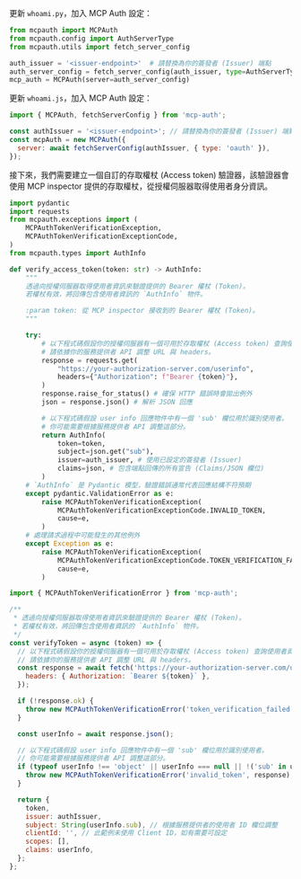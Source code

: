 

<Tabs groupId="sdk">

<TabItem value="python" label="Python">

更新 `whoami.py`，加入 MCP Auth 設定：

```python
from mcpauth import MCPAuth
from mcpauth.config import AuthServerType
from mcpauth.utils import fetch_server_config

auth_issuer = '<issuer-endpoint>'  # 請替換為你的簽發者 (Issuer) 端點
auth_server_config = fetch_server_config(auth_issuer, type=AuthServerType.OAUTH)
mcp_auth = MCPAuth(server=auth_server_config)
```

</TabItem>
<TabItem value="node" label="Node.js">

更新 `whoami.js`，加入 MCP Auth 設定：

```js
import { MCPAuth, fetchServerConfig } from 'mcp-auth';

const authIssuer = '<issuer-endpoint>'; // 請替換為你的簽發者 (Issuer) 端點
const mcpAuth = new MCPAuth({
  server: await fetchServerConfig(authIssuer, { type: 'oauth' }),
});
```

</TabItem>
</Tabs>

<MalformedMetadataTranspilation />
<ManualMetadataFetching />

接下來，我們需要建立一個自訂的存取權杖 (Access token) 驗證器，該驗證器會使用 MCP inspector 提供的存取權杖，從授權伺服器取得使用者身分資訊。

<Tabs groupId="sdk">
<TabItem value="python" label="Python">

```python
import pydantic
import requests
from mcpauth.exceptions import (
    MCPAuthTokenVerificationException,
    MCPAuthTokenVerificationExceptionCode,
)
from mcpauth.types import AuthInfo

def verify_access_token(token: str) -> AuthInfo:
    """
    透過向授權伺服器取得使用者資訊來驗證提供的 Bearer 權杖 (Token)。
    若權杖有效，將回傳包含使用者資訊的 `AuthInfo` 物件。

    :param token: 從 MCP inspector 接收到的 Bearer 權杖 (Token)。
    """

    try:
        # 以下程式碼假設你的授權伺服器有一個可用於存取權杖 (Access token) 查詢使用者資訊的端點。
        # 請依據你的服務提供者 API 調整 URL 與 headers。
        response = requests.get(
            "https://your-authorization-server.com/userinfo",
            headers={"Authorization": f"Bearer {token}"},
        )
        response.raise_for_status() # 確保 HTTP 錯誤時會拋出例外
        json = response.json() # 解析 JSON 回應

        # 以下程式碼假設 user info 回應物件中有一個 'sub' 欄位用於識別使用者。
        # 你可能需要根據服務提供者 API 調整這部分。
        return AuthInfo(
            token=token,
            subject=json.get("sub"),
            issuer=auth_issuer, # 使用已設定的簽發者 (Issuer)
            claims=json, # 包含端點回傳的所有宣告 (Claims/JSON 欄位)
        )
    # `AuthInfo` 是 Pydantic 模型，驗證錯誤通常代表回應結構不符預期
    except pydantic.ValidationError as e:
        raise MCPAuthTokenVerificationException(
            MCPAuthTokenVerificationExceptionCode.INVALID_TOKEN,
            cause=e,
        )
    # 處理請求過程中可能發生的其他例外
    except Exception as e:
        raise MCPAuthTokenVerificationException(
            MCPAuthTokenVerificationExceptionCode.TOKEN_VERIFICATION_FAILED,
            cause=e,
        )
```

</TabItem>
<TabItem value="node" label="Node.js">

```js
import { MCPAuthTokenVerificationError } from 'mcp-auth';

/**
 * 透過向授權伺服器取得使用者資訊來驗證提供的 Bearer 權杖 (Token)。
 * 若權杖有效，將回傳包含使用者資訊的 `AuthInfo` 物件。
 */
const verifyToken = async (token) => {
  // 以下程式碼假設你的授權伺服器有一個可用於存取權杖 (Access token) 查詢使用者資訊的端點。
  // 請依據你的服務提供者 API 調整 URL 與 headers。
  const response = await fetch('https://your-authorization-server.com/userinfo', {
    headers: { Authorization: `Bearer ${token}` },
  });

  if (!response.ok) {
    throw new MCPAuthTokenVerificationError('token_verification_failed', response);
  }

  const userInfo = await response.json();

  // 以下程式碼假設 user info 回應物件中有一個 'sub' 欄位用於識別使用者。
  // 你可能需要根據服務提供者 API 調整這部分。
  if (typeof userInfo !== 'object' || userInfo === null || !('sub' in userInfo)) {
    throw new MCPAuthTokenVerificationError('invalid_token', response);
  }

  return {
    token,
    issuer: authIssuer,
    subject: String(userInfo.sub), // 根據服務提供者的使用者 ID 欄位調整
    clientId: '', // 此範例未使用 Client ID，如有需要可設定
    scopes: [],
    claims: userInfo,
  };
};
```

</TabItem>
</Tabs>
